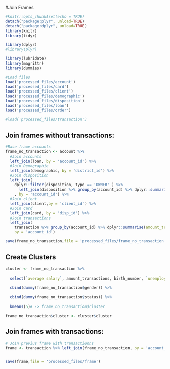 #Join Frames

```r
#knitr::opts_chunk$set(echo = TRUE)
detach("package:plyr", unload=TRUE)
detach("package:dplyr", unload=TRUE)
library(knitr)
library(tidyr)

library(dplyr)
#library(plyr)

library(lubridate)
library(magrittr)
library(dummies)

#Load files
load('processed_files/account')
load('processed_files/card')
load('processed_files/client')
load('processed_files/demographic')
load('processed_files/disposition')
load('processed_files/loan')
load('processed_files/order')

#load('processed_files/transaction')
```

## Join frames without transactions:


```r

#Base frame accounts 
frame_no_transaction <- account %>%
  #Join accounts
  left_join(loan, by = 'account_id') %>%
  #Join Demographie
  left_join(demographic, by = 'district_id') %>%
  #Join disposition
  left_join(
    dplyr::filter(disposition, type == 'OWNER' ) %>% 
      left_join(disposition %>% group_by(account_id) %>% dplyr::summarise(dependants = n()-1), by = 'account_id')
    , by = 'account_id') %>%
  #Join client
  left_join(client,by = 'client_id') %>%
  #Join card
  left_join(card, by = 'disp_id') %>%
  #Join transactions 
  left_join(
    transaction %>% group_by(account_id) %>% dplyr::summarise(amount_transactions = sum(amount)),
    by = 'account_id')

save(frame_no_transaction,file = 'processed_files/frame_no_transaction')

```

## Create Clusters

```r

cluster <- frame_no_transaction %>% 
  
  select(`average salary`, amount_transactions, birth_number, `unemploymant rate '96`, dependants,`enterpreneurs per 1000 inhabitants`  ) %>%
  
  cbind(dummy(frame_no_transaction$gender)) %>%
  
  cbind(dummy(frame_no_transaction$status)) %>%
  
  kmeans(5)# -> frame_no_transaction$cluster

frame_no_transaction$cluster <- cluster$cluster
```

## Join frames with transactions:

```r

# Join previus frame with transactionns
frame <- transaction %>% left_join(frame_no_transaction, by = 'account_id')


save(frame,file = 'processed_files/frame')
```
